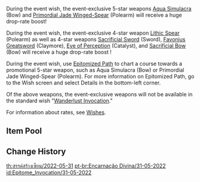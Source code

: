 {{Wish
|name              = Epitome Invocation 2022-05-31
|image             = Epitome Invocation 2022-05-31.png
|type              = Weapon Event
|duration          = event
|time_start        = 2022-05-31 11:00:00
|time_start_offset = GMT+8
|time_end          = 2022-06-21 17:59:00
|link              = https://www.hoyolab.com/article/4998735
|preceding         = Epitome Invocation/2022-04-19
|alongside         = Discerner of Enigmas/2022-05-31
|alongside2        = Invitation to Mundane Life/2022-05-31
|succeeding        = Epitome Invocation/2022-06-21
}}
During the event wish, the event-exclusive 5-star weapons [[Aqua Simulacra]] (Bow) and [[Primordial Jade Winged-Spear]] (Polearm) will receive a huge drop-rate boost!

During the event wish, the event-exclusive 4-star weapon [[Lithic Spear]] (Polearm) as well as 4-star weapons [[Sacrificial Sword]] (Sword), [[Favonius Greatsword]] (Claymore), [[Eye of Perception]] (Catalyst), and [[Sacrificial Bow]] (Bow) will receive a huge drop-rate boost !

During the event wish, use [[Epitomized Path]] to chart a course towards a promotional 5-star weapon, such as Aqua Simulacra (Bow) or Primordial Jade Winged-Spear (Polearm). For more information on Epitomized Path, go to the Wish screen and select Details in the bottom-left corner.

Of the above weapons, the event-exclusive weapons will not be available in the standard wish "[[Wanderlust Invocation]]."

For information about rates, see [[Wishes]].

==Item Pool==
{{Wish Pool
|^Aqua Simulacra
|^Primordial Jade Winged-Spear
|^Lithic Spear
|^Eye of Perception
|^Favonius Greatsword
|^Sacrificial Bow
|^Sacrificial Sword
|Amos' Bow
|Aquila Favonia
|Lost Prayer to the Sacred Winds
|Skyward Atlas
|Skyward Blade
|Skyward Harp
|Skyward Pride
|Skyward Spine
|Wolf's Gravestone
|Barbara
|Beidou
|Bennett
|Chongyun
|Diona
|Fischl
|Gorou
|Kujou Sara
|Ningguang
|Noelle
|Razor
|Rosaria
|Sayu
|Sucrose
|Thoma
|Xiangling
|Xingqiu
|Xinyan
|Yanfei
|Yun Jin
|Favonius Codex
|Favonius Lance
|Favonius Sword
|Favonius Warbow
|Lion's Roar
|Rainslasher
|Rust
|Sacrificial Fragments
|Sacrificial Greatsword
|The Bell
|The Flute
|The Stringless
|The Widsith
|Black Tassel
|Bloodtainted Greatsword
|Cool Steel
|Debate Club
|Dragon's Bane
|Emerald Orb
|Ferrous Shadow
|Harbinger of Dawn
|Magic Guide
|Raven Bow
|Sharpshooter's Oath
|Skyrider Sword
|Slingshot
|Thrilling Tales of Dragon Slayers
}}

==Change History==
{{Change History|2.7}}
[[th:สรรค์สร้างเซียน/2022-05-31]]
[[pt-br:Encarnação Divina/31-05-2022]]
[[id:Epitome_Invocation/31-05-2022]]